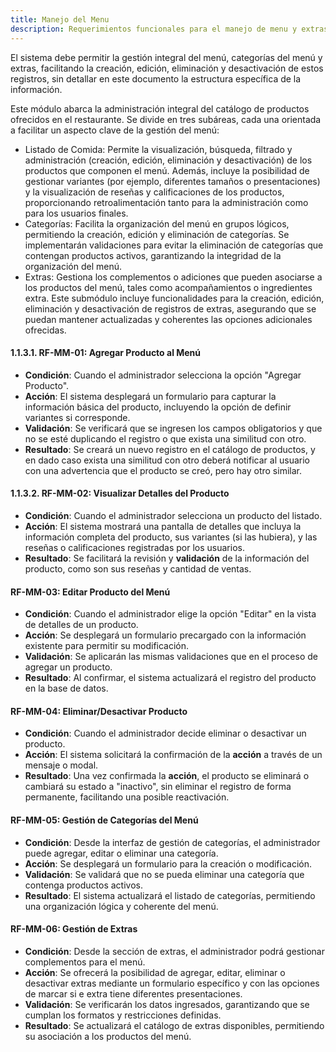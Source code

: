 ```yaml
---
title: Manejo del Menu
description: Requerimientos funcionales para el manejo de menu y extras
---
```



<Aside type="tip" title="Obejtivo">
El sistema debe permitir la gestión integral del menú, categorías del menú y extras, facilitando la creación, edición, eliminación y desactivación de estos registros, sin detallar en este documento la estructura específica de la información.
</Aside>

Este módulo abarca la administración integral del catálogo de productos ofrecidos en el restaurante. Se divide en tres subáreas, cada una orientada a facilitar un aspecto clave de la gestión del menú:

- Listado de Comida: Permite la visualización, búsqueda, filtrado y administración (creación, edición, eliminación y desactivación) de los productos que componen el menú. Además, incluye la posibilidad de gestionar variantes (por ejemplo, diferentes tamaños o presentaciones) y la visualización de reseñas y calificaciones de los productos, proporcionando retroalimentación tanto para la administración como para los usuarios finales.
- Categorías: Facilita la organización del menú en grupos lógicos, permitiendo la creación, edición y eliminación de categorías. Se implementarán validaciones para evitar la eliminación de categorías que contengan productos activos, garantizando la integridad de la organización del menú.
- Extras: Gestiona los complementos o adiciones que pueden asociarse a los productos del menú, tales como acompañamientos o ingredientes extra. Este submódulo incluye funcionalidades para la creación, edición, eliminación y desactivación de registros de extras, asegurando que se puedan mantener actualizadas y coherentes las opciones adicionales ofrecidas.

#### 1.1.3.1. RF-MM-01: Agregar Producto al Menú

- **Condición**: Cuando el administrador selecciona la opción "Agregar Producto".
- **Acción**: El sistema desplegará un formulario para capturar la información básica del producto, incluyendo la opción de definir variantes si corresponde.
- **Validación**: Se verificará que se ingresen los campos obligatorios y que no se esté duplicando el registro o que exista una similitud con otro.
- **Resultado**: Se creará un nuevo registro en el catálogo de productos, y en dado caso exista una similitud con otro deberá notificar al usuario con una advertencia que el producto se creó, pero hay otro similar.

#### 1.1.3.2. RF-MM-02: Visualizar Detalles del Producto

- **Condición**: Cuando el administrador selecciona un producto del listado.
- **Acción**: El sistema mostrará una pantalla de detalles que incluya la información completa del producto, sus variantes (si las hubiera), y las reseñas o calificaciones registradas por los usuarios.
- **Resultado**: Se facilitará la revisión y **validación** de la información del producto, como son sus reseñas y cantidad de ventas.

#### RF-MM-03: Editar Producto del Menú

- **Condición**: Cuando el administrador elige la opción "Editar" en la vista de detalles de un producto.
- **Acción**: Se desplegará un formulario precargado con la información existente para permitir su modificación.
- **Validación**: Se aplicarán las mismas validaciones que en el proceso de agregar un producto.
- **Resultado**: Al confirmar, el sistema actualizará el registro del producto en la base de datos.

#### RF-MM-04: Eliminar/Desactivar Producto

- **Condición**: Cuando el administrador decide eliminar o desactivar un producto.
- **Acción**: El sistema solicitará la confirmación de la **acción** a través de un mensaje o modal.
- **Resultado**: Una vez confirmada la **acción**, el producto se eliminará o cambiará su estado a "inactivo", sin eliminar el registro de forma permanente, facilitando una posible reactivación.

#### RF-MM-05: Gestión de Categorías del Menú

- **Condición**: Desde la interfaz de gestión de categorías, el administrador puede agregar, editar o eliminar una categoría.
- **Acción**: Se desplegará un formulario para la creación o modificación.
- **Validación**: Se validará que no se pueda eliminar una categoría que contenga productos activos.
- **Resultado**: El sistema actualizará el listado de categorías, permitiendo una organización lógica y coherente del menú.

#### RF-MM-06: Gestión de Extras

- **Condición**: Desde la sección de extras, el administrador podrá gestionar complementos para el menú.
- **Acción**: Se ofrecerá la posibilidad de agregar, editar, eliminar o desactivar extras mediante un formulario específico y con las opciones de marcar si e extra tiene diferentes presentaciones.
- **Validación**: Se verificarán los datos ingresados, garantizando que se cumplan los formatos y restricciones definidas.
- **Resultado**: Se actualizará el catálogo de extras disponibles, permitiendo su asociación a los productos del menú.  